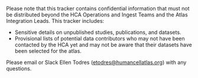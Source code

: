 Please note that this tracker contains confidential information that must not be distributed beyond the HCA Operations
and Ingest Teams and the Atlas Integration Leads. This tracker includes:

- Sensitive details on unpublished studies, publications, and datasets.
- Provisional lists of potential data contributors who may not have been contacted by the HCA yet and may not be aware that their datasets have been selected for the atlas.

Please email or Slack Ellen Todres ([etodres@humancellatlas.org](mailto:etodres@humancellatlas.org)) with any
questions.
